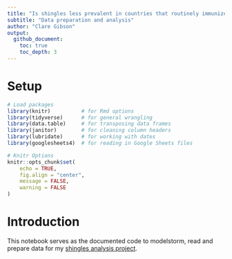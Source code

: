 ```yaml
---
title: "Is shingles less prevalent in countries that routinely immunize children against chickenpox?"
subtitle: "Data preparation and analysis"
author: "Clare Gibson"
output:
  github_document:
    toc: true
    toc_depth: 3
---
```


# Setup

```r
# Load packages
library(knitr)          # for Rmd options
library(tidyverse)      # for general wrangling
library(data.table)     # for transposing data frames
library(janitor)        # for cleaning column headers
library(lubridate)      # for working with dates
library(googlesheets4)  # for reading in Google Sheets files

# Knitr Options
knitr::opts_chunk$set(
	echo = TRUE,
	fig.align = "center",
	message = FALSE,
	warning = FALSE
)
```

# Introduction

This notebook serves as the documented code to modelstorm, read and prepare data for my [shingles analysis project](https://www.github.com/clarelgibson/shingles).
